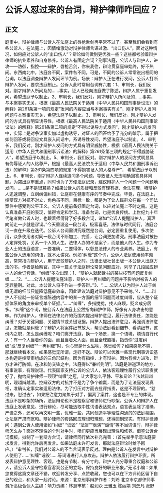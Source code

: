 # 公诉人怼过来的台词，辩护律师咋回应？
## 正文
庭审中，辩护律师与公诉人在法庭上的唇枪舌剑再平常不过了。甚至我们会看到有些公诉人，在法庭上，因情绪激动对辩护律师言语过激、“出口伤人”。面对这种情况，如何应对公诉人的“出口伤人”？辩论如何做到更优雅一些？这些都考验着辩护律师的执业素养和自身修养。公诉人有固定台词？刑事法庭，公诉人与辩护人，进攻——防御，指控——辩护，唇枪舌剑，你来我往，辩论贯穿庭审始终，好不热闹。东西南北中，法庭各不同，案件各不同，可是，不同的公诉人常常说出相同的台词。以法庭调查辩护人发问环节为例。场景：辩护人正在进行发问，公诉人打断辩护人发问，要求法庭制止。公诉人此时常用台词有六套：1、审判长，我们反对。刚才辩护人所问及的……事实，证人已经向法庭做了陈述，辩护人属于重复发问，希望法庭予以制止。2、审判长，我们反对。刚才辩护人所问及的……事实，与本案事实无关，根据《最高人民法院关于适用〈中华人民共和国刑事诉讼法〉的解释》第261条第一项的规定“发问的内容应当与本案事实有关”，刚才辩护人发问问题与本案事实无关，希望法庭予以制止。3、审判长，我们反对。刚才辩护人发问的方式具有明显诱导性，根据《最高人民法院关于适用〈中华人民共和国刑事诉讼法〉的解释》第261条第二项的规定“不得以诱导方式发问”，刚才辩护人的发问中，实际上是对争议事实加以虚构诱导，对证人的回答给予了充分的暗示，属于把如何回答或将回应文具嵌入问话中，系诱导性发问，希望法庭予以制止。4、审判长，我们反对。刚才辩护人发问的方式具有明显威胁性，根据《最高人民法院关于适用〈中华人民共和国刑事诉讼法〉的解释》第261条第三项的规定“不得威胁证人”，希望法庭予以制止。5、审判长，我们反对。刚才辩护人的发问方式明显具有侮辱证人的人格尊严，根据《最高人民法院关于适用〈中华人民共和国刑事诉讼法〉的解释》第261条第四项的规定“不得损害证人的人格尊严”， 希望法庭予以制止。6、审判长，刚才辩护人连续追问多个问题，导致证人无法明确回答具体问题。为突出庭审重点，同时也为了方便法庭记录，建议辩护人一个问题一个问题地发问。……是不是很耳熟？如果公诉人的质疑和反驳有理有据、合法在理，咱辩护人迅速调整，立刻纠偏纠错，让庭审在健康有序的节奏中完成。毕竟，在法庭上，控辩双方对抗不对立，角色虽不同，目标一致，都是为了让人民群众在每一个司法案件中感受到公平正义。公诉人提前备好固定台词，以应对法庭上不时之需。这是认真准备开庭的表现，值得肯定和学习。准备台词，也是优良传统。上世纪九十年代笔者做公诉人时，也跟着师傅背了好多段台词，诸如“公诉人提醒辩护人，真理向前走一步就是谬误。”今天重温这一段台词，极富喜感。法律与时代同行，法庭台词一直在升级在迭代。公诉人台词需讲究既然是台词，必定要重复使用，多次使用，众多使用者对同一段台词不断加工、完善，让台词更加讲究。刑事法庭对被告人定罪处罚，关系一个人的人生。法律人办的不是案子，而是他人的人生。作为专业人士的法庭语言，一要准确，二要得体，以彰显法律人的专业素养。法庭上，有些公诉人选用的词语，就不太讲究。例如“纠缠”这个词，公诉人法庭使用频率颇高，常常指向辩护人，用于反驳辩护人之时。法律出版社曾出版一本公诉人出庭方法的书，作者是检察官。其中一篇关于法庭辩论常见问题应对，列举了几段回应辩护人的台词套话，“纠缠”多次出现：1、“辩护人就起诉书的某些枝节问题反复纠缠……”2、“……公诉人提醒法庭注意，辩护人一再纠缠的问题并不影响对被告人的定罪量刑。对此，本公诉人将不作进一步答辩。”3、“……公诉人认为辩护人过于纠缠无谓的细节只能降低庭审效率，因此建议法庭对辩护意见不予采纳。”4、“……辩护人不应就一份证言或陈述内容中的某一方面的细节问题而过度纠缠，应从整个证据体系的角度来审视单个证据。”……“纠缠”，多指搅扰，找人麻烦。贬义成分居多。“纠缠”这个词，被公诉人在法庭上公然指向辩护律师，好像有人身攻击的意味。作为辩护人，律师在法律允许的范围内提出辩护意见，履行法律责任，怎能是纠缠？对于关键问题、关键情节或关键证据，辩护人提出法律意见，再强调法律意见，怎能就是纠缠了？辩护人将案件细节放大，帮助法庭看到细节、看清细节，这份内之职，怎么是纠缠呢？咱们离开法庭，换一个场景，换一个语境，烦请自行代入：有一个人当着你的面，而且当着众人面，而且全球直播，指责你“过度纠缠”或“反复纠缠”“一再纠缠”时，你心里是什么滋味，感觉如何？如果感觉不爽，那就继续看本文。如果感觉无所谓，走好不送。辩论可以优雅一些现代刑事诉讼基本构造是控辩审组成的三角形结构。因为有指控，才有辩护。因为有控方进攻，辩方才进行防御。在攻和防交锋之中，法庭得以“兼听则明”。法庭是讲道理的地方，有事说事，有理说理。代表国家支持公诉的公诉人，依法客观理性履行公诉职责就好了，抛给辩护律师一顶顶“纠缠”之冠，让大家怎么平静、平和辩论？法越辩越明，理越辩越清，控辩双方的对抗并不是为了争个输赢，而是为了让法庭发现真相，准确认定事实和适用法律。为了打压对方而去批评指责，这是不理智的。“怼过来，怼过去”，如果把注意力聚焦于对手，偏离了案件，这也是不专业的体现。法庭不是吵架的场所，法庭辩论也不是检察官和律师进行吵架。公诉人和辩护人在法庭上发表意见、进行辩论，尽可能选取中性词语表达观点，语言表达除了准确、严谨之外，还可以再文明一些，优雅一些，共同创造平等理性沟通的的法庭氛围，让法庭严肃而宽和。辩护律师的套路回应理想归理想，还得回到现实。有辩护律师问：遇到公诉人使用诸如“纠缠” “诋毁” “法盲”“表演”“煽情”等不当词语时，辩护律师怎么办？面对不理性的个别对手时，咱们更应当展现出理性和修养。借鉴公诉台词模板，拟制了一套辩方台词，请律师同行依次补充完善：（首先举手示意法庭要求发言，得到允许后再发言。如果法庭未许可发言，那就法庭辩论时给予回应。）“审判长，我们对公诉人的不当言词表示反对。理由是公诉人在发言中对辩护人使用了……‘纠缠’‘诋毁’……等词语进行人身攻击。辩护人依法履行辩护职责，所发表辩护意见理性、客观，也是有节制、有分寸的。辩护人充分尊重合议庭和公诉人，请公诉人坚守检察官客观公正的立场，保持良好的职业形象。”无讼小编：如果您觉得这篇文章还不错，欢迎转发分享、点赞收藏，您也可以在下方评论区留下自己的观点，和大家一起讨论。来源：北京刑事辩护作者：刘玲 北京市京都律师事务所高级合伙人主编：靖力责编：林慧审核：赵润众 王雅玉 陈丽娟 刘逸凡 张野